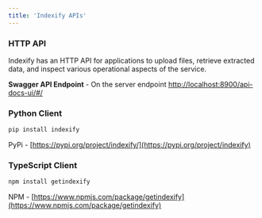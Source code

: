 ```yaml
---
title: 'Indexify APIs'
---
```


### HTTP API
Indexify has an HTTP API for applications to upload files, retrieve extracted data, and inspect various operational aspects of the service.

**Swagger API Endpoint** - On the server endpoint [http://localhost:8900/api-docs-ui/#/](http://localhost:8900/api-docs-ui/#/)

### Python Client

```bash
pip install indexify
```

PyPi - [https://pypi.org/project/indexify/](https://pypi.org/project/indexify)

### TypeScript Client

```bash
npm install getindexify
```

NPM - [https://www.npmjs.com/package/getindexify](https://www.npmjs.com/package/getindexify)
